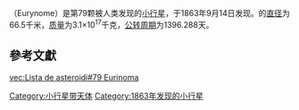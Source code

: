 {{Infobox Planet | discovery=yes | physical_characteristics = yes | bgcolour=#FFFFC0 |
 name=79 Eurynome
 | discoverer=[[詹姆斯·克雷格·沃森|詹姆斯·克雷格·沃森]]
 | discovered=1863年9月14日
 | alt_names= 
 | mp_category=[[小行星带|小行星带]]
 | epoch=2006年12月31日 ([[儒略日|JD]] 2454100.5)
 | semimajor=365.743 [[Giga|G]][[metre|m]] (2.445 [[Astronomical_unit|AU]])
 | perihelion=295.538 Gm (1.976 AU)
 | aphelion=435.949 Gm (2.914 AU)
 | eccentricity=0.192
 | period=1396.288 [[day|d]] (3.82 [[Julian_year_(astronomy)|a]])
 | inclination=4.622[[degree_(angle)|°]]
 | asc_node=206.802°
 | arg_peri=200.384°
 | mean_anomaly=149.498°
 | avg_speed=18.87 km/[[second|s]]
 | dimensions=66.5 km
 | mass=3.1{{e|17}} [[kilogram|kg]]
 | density=? g/[[cubic_centimetre|cm³]]
 | surface_grav=0.0186 m/s²
 | escape_velocity=0.0352 km/s
 | rotation=? d
 | spectral_type=[[S-type_asteroid|S]]
 | magnitude = 9.35 (brightest) <!-- Ephemeris 1993-Oct-21 -->
 | abs_magnitude=7.96
 | albedo=0.262 ([[geometric_albedo|geometric]])<ref>http://www.psi.edu/pds/resource/albedo.html</ref>
 | single_temperature=~178 [[kelvin|K]]}}
'''{{BASEPAGENAME}}'''（Eurynome）是第79颗被人类发现的[[小行星|小行星]]，于1863年9月14日发现。{{BASEPAGENAME}}的[[直径|直径]]为66.5千米，[[质量|质量]]为3.1×10<sup>17</sup>千克，[[公转周期|公转周期]]为1396.288天。
== 參考文獻 ==

{{reflist}}

{{小行星小作品}}

[[Category:小行星带天体|Category:小行星带天体]]
[[Category:1863年发现的小行星|Category:1863年发现的小行星]]

[[vec:Lista_de_asteroidi#79_Eurinoma|vec:Lista de asteroidi#79 Eurinoma]]